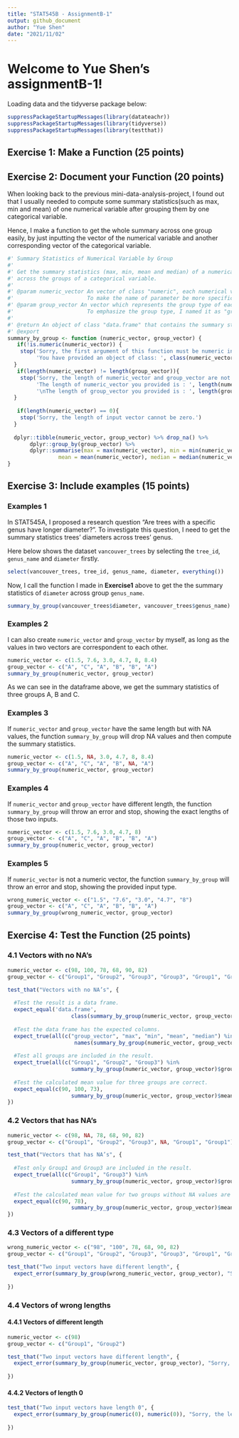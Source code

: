 ```yaml
---
title: "STAT545B - AssignmentB-1"
output: github_document
author: "Yue Shen"
date: "2021/11/02"
---
```



# Welcome to Yue Shen's assignmentB-1!

Loading data and the tidyverse package below: 

```r
suppressPackageStartupMessages(library(datateachr))
suppressPackageStartupMessages(library(tidyverse))
suppressPackageStartupMessages(library(testthat))
```


## Exercise 1: Make a Function (25 points)

## Exercise 2: Document your Function (20 points)

When looking back to the previous mini-data-analysis-project, I found out that I usually needed to compute some summary statistics(such as max, min and mean) of one numerical variable after grouping them by one categorical variable.

Hence, I make a function to get the whole summary across one group easily, by just inputting the vector of the numerical variable and another corresponding vector of the categorical variable.

```r
#' Summary Statistics of Numerical Variable by Group
#'
#' Get the summary statistics (max, min, mean and median) of a numerical variable 
#' across the groups of a categorical variable.
#'
#' @param numeric_vector An vector of class "numeric", each numerical value is a part of one observation row.
#'                       To make the name of parameter be more specific, I named it as "numeric_vector".
#' @param group_vector An vector which represents the group type of each numeric value in the "numeric_vector" one by one.
#'                       To emphasize the group type, I named it as "group_vector".
#'
#' @return An object of class "data.frame" that contains the summary statistics of each group type.
#' @export
summary_by_group <- function (numeric_vector, group_vector) {
   if(!is.numeric(numeric_vector)) {
    stop('Sorry, the first argument of this function must be numeric input!\n',
         'You have provided an object of class: ', class(numeric_vector)[1])
  }
   if(length(numeric_vector) != length(group_vector)){
    stop('Sorry, the length of numeric_vector and group_vector are not equal. Data frame cannot be created!\n',
         'The length of numeric_vector you provided is : ', length(numeric_vector),
         '\nThe length of group_vector you provided is : ', length(group_vector))
  }
  
   if(length(numeric_vector) == 0){
    stop('Sorry, the length of input vector cannot be zero.')
  }
  
  dplyr::tibble(numeric_vector, group_vector) %>% drop_na() %>% 
       dplyr::group_by(group_vector) %>%
       dplyr::summarise(max = max(numeric_vector), min = min(numeric_vector), 
                mean = mean(numeric_vector), median = median(numeric_vector))
}

```



## Exercise 3: Include examples (15 points)

### Examples 1

In STAT545A, I proposed a research question "Are trees with a specific genus have longer diameter?". To investigate this question, I need to get the summary statistics trees' diameters across trees' genus.

Here below shows the dataset `vancouver_trees` by selecting the `tree_id`, `genus_name` and `diameter` firstly.

```r
select(vancouver_trees, tree_id, genus_name, diameter, everything())
```
Now, I call the function I made in **Exercise1** above to get the the summary statistics of `diameter` across group `genus_name`.

```r
summary_by_group(vancouver_trees$diameter, vancouver_trees$genus_name)
```


### Examples 2

I can also create `numeric_vector` and `group_vector` by myself, as long as the values in two vectors are correspondent to each other.

```r
numeric_vector <- c(1.5, 7.6, 3.0, 4.7, 8, 8.4)
group_vector <- c("A", "C", "A", "B", "B", "A")
summary_by_group(numeric_vector, group_vector)
```

As we can see in the dataframe above, we get the summary statistics of three groups A, B and C.

### Examples 3

If `numeric_vector` and `group_vector` have the same length but with NA values, the function `summary_by_group` will drop NA values and then compute the summary statistics.

```r
numeric_vector <- c(1.5, NA, 3.0, 4.7, 8, 8.4)
group_vector <- c("A", "C", "A", "B", NA, "A")
summary_by_group(numeric_vector, group_vector)
```


### Examples 4

If `numeric_vector` and `group_vector` have different length, the function `summary_by_group` will throw an error and stop, showing the exact lengths of those two inputs.

```r
numeric_vector <- c(1.5, 7.6, 3.0, 4.7, 8)
group_vector <- c("A", "C", "A", "B", "B", "A")
summary_by_group(numeric_vector, group_vector)
```


### Examples 5

If `numeric_vector` is not a numeric vector, the function `summary_by_group` will throw an error and stop, showing the provided input type.

```r
wrong_numeric_vector <- c("1.5", "7.6", "3.0", "4.7", "8")
group_vector <- c("A", "C", "A", "B", "B", "A")
summary_by_group(wrong_numeric_vector, group_vector)
```





## Exercise 4: Test the Function (25 points)

### 4.1 Vectors with no NA’s

```r
numeric_vector <- c(98, 100, 78, 68, 90, 82)
group_vector <- c("Group1", "Group2", "Group3", "Group3", "Group1", "Group1")

test_that("Vectors with no NA’s", {
  
  #Test the result is a data frame.
  expect_equal('data.frame',
                    class(summary_by_group(numeric_vector, group_vector))[3])
  
  #Test the data frame has the expected columns.
  expect_true(all(c("group_vector", "max", "min", "mean", "median") %in% 
                     names(summary_by_group(numeric_vector, group_vector))))
  
  #Test all groups are included in the result.
  expect_true(all(c("Group1", "Group2", "Group3") %in% 
                    summary_by_group(numeric_vector, group_vector)$group_vector))
  
  #Test the calculated mean value for three groups are correct.
  expect_equal(c(90, 100, 73), 
                    summary_by_group(numeric_vector, group_vector)$mean)
})
```


### 4.2 Vectors that has NA’s

```r
numeric_vector <- c(98, NA, 78, 68, 90, 82)
group_vector <- c("Group1", "Group2", "Group3", NA, "Group1", "Group1")

test_that("Vectors that has NA’s", {
    
  #Test only Group1 and Group3 are included in the result.
  expect_true(all(c("Group1", "Group3") %in% 
                    summary_by_group(numeric_vector, group_vector)$group_vector))
  
  #Test the calculated mean value for two groups without NA values are correct.
  expect_equal(c(90, 78), 
                    summary_by_group(numeric_vector, group_vector)$mean)
})
```


### 4.3 Vectors of a different type

```r
wrong_numeric_vector <- c("98", "100", 78, 68, 90, 82)
group_vector <- c("Group1", "Group2", "Group3", "Group3", "Group1", "Group1")

test_that("Two input vectors have different length", {
  expect_error(summary_by_group(wrong_numeric_vector, group_vector), "Sorry, the first argument of this function must be numeric input!")
  
})
```



### 4.4 Vectors of wrong lengths

#### 4.4.1 Vectors of different length
```r
numeric_vector <- c(98)
group_vector <- c("Group1", "Group2")

test_that("Two input vectors have different length", {
  expect_error(summary_by_group(numeric_vector, group_vector), "Sorry, the length of numeric_vector and group_vector are not equal. Data frame cannot be created!")
  
})
```

#### 4.4.2 Vectors of length 0

```r
test_that("Two input vectors have length 0", {
  expect_error(summary_by_group(numeric(0), numeric(0)), "Sorry, the length of input vector cannot be zero.")
  
})
```



